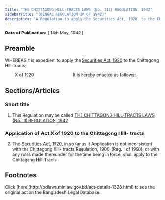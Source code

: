 ```yaml
---
title: "THE CHITTAGONG HILL-TRACTS LAWS (No. III) REGULATION, 1942"
sidebarTitle: "(BENGAL REGULATION IV OF 1942)"
description: "A Regulation to apply the Securities Act, 1920, to the Chittagong Hill-tracts."
---
```


**Date of Publication:** [ 14th May, 1942 ]

## Preamble

WHEREAS it is expedient to apply the [Securities Act, 1920](/laws/act-118 "Securities Act, 1920") to the Chittagong Hill-tracts;

        X of 1920                                It is hereby enacted as follows:-

## Sections/Articles

### Short title

1. This Regulation may be called [THE CHITTAGONG HILL-TRACTS LAWS (No. III) REGULATION, 1942](/laws/act-1328 "THE CHITTAGONG HILL-TRACTS LAWS (No. III) REGULATION, 1942")

### Application of Act X of 1920 to the Chittagong Hill- tracts

2. The [Securities Act, 1920](/laws/act-118 "Securities Act, 1920"), in so far as it Application is not inconsistent with the Chittagong Hill- tracts Regulation, 1900, (Reg. I of 1990), or with any rules made thereunder for the time being in force, shall apply to the Chittagong Hill-Tracts.

## Footnotes

<Note>
  Click [here](http://bdlaws.minlaw.gov.bd/act-details-1328.html) to see the original act on the Bangladesh Legal Database.
</Note>
